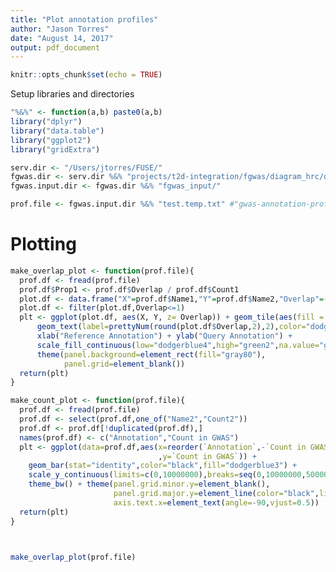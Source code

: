 ```yaml
---
title: "Plot annotation profiles"
author: "Jason Torres"
date: "August 14, 2017"
output: pdf_document
---
```


```r
knitr::opts_chunk$set(echo = TRUE)
```

Setup libraries and directories 

```r
"%&%" <- function(a,b) paste0(a,b) 
library("dplyr")
library("data.table")
library("ggplot2")
library("gridExtra")

serv.dir <- "/Users/jtorres/FUSE/"
fgwas.dir <- serv.dir %&% "projects/t2d-integration/fgwas/diagram_hrc/diamante-euro-manuscript/"
fgwas.input.dir <- fgwas.dir %&% "fgwas_input/"

prof.file <- fgwas.input.dir %&% "test.temp.txt" #"gwas-annotation-profile.txt"

```


# Plotting 

```r

make_overlap_plot <- function(prof.file){
  prof.df <- fread(prof.file)
  prof.df$Prop1 <- prof.df$Overlap / prof.df$Count1
  plot.df <- data.frame("X"=prof.df$Name1,"Y"=prof.df$Name2,"Overlap"=(prof.df$Prop1))
  plot.df <- filter(plot.df,Overlap<=1)
  plt <- ggplot(plot.df, aes(X, Y, z= Overlap)) + geom_tile(aes(fill = Overlap),color="black") + 
      geom_text(label=prettyNum(round(plot.df$Overlap,2),2),color="dodgerblue4") + theme_bw() + 
      xlab("Reference Annotation") + ylab("Query Annotation") +
      scale_fill_continuous(low="dodgerblue4",high="green2",na.value="ghostwhite") + 
      theme(panel.background=element_rect(fill="gray80"),
            panel.grid=element_blank())  
  return(plt)
}

make_count_plot <- function(prof.file){
  prof.df <- fread(prof.file)
  prof.df <- select(prof.df,one_of("Name2","Count2"))
  prof.df <- prof.df[!duplicated(prof.df),]
  names(prof.df) <- c("Annotation","Count in GWAS")
  plt <- ggplot(data=prof.df,aes(x=reorder(`Annotation`,-`Count in GWAS`)
                                 ,y=`Count in GWAS`)) + 
    geom_bar(stat="identity",color="black",fill="dodgerblue3") + 
    scale_y_continuous(limits=c(0,10000000),breaks=seq(0,10000000,500000)) + 
    theme_bw() + theme(panel.grid.minor.y=element_blank(),
                       panel.grid.major.y=element_line(color="black",linetype=2),
                       axis.text.x=element_text(angle=-90,vjust=0.5))
  return(plt)
}



make_overlap_plot(prof.file)

```


